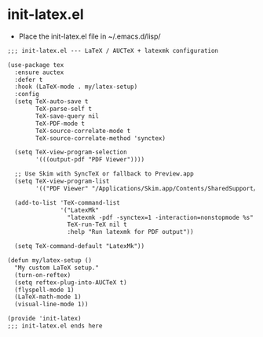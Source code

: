 # init-latex.el

-   Place the init-latex.el file in \~/.emacs.d/lisp/

``` default
;;; init-latex.el --- LaTeX / AUCTeX + latexmk configuration

(use-package tex
  :ensure auctex
  :defer t
  :hook (LaTeX-mode . my/latex-setup)
  :config
  (setq TeX-auto-save t
        TeX-parse-self t
        TeX-save-query nil
        TeX-PDF-mode t
        TeX-source-correlate-mode t
        TeX-source-correlate-method 'synctex)

  (setq TeX-view-program-selection
        '(((output-pdf "PDF Viewer"))))

  ;; Use Skim with SyncTeX or fallback to Preview.app
  (setq TeX-view-program-list
        '(("PDF Viewer" "/Applications/Skim.app/Contents/SharedSupport/displayline -b -g %n %o %b")))

  (add-to-list 'TeX-command-list
               '("LatexMk"
                 "latexmk -pdf -synctex=1 -interaction=nonstopmode %s"
                 TeX-run-TeX nil t
                 :help "Run latexmk for PDF output"))

  (setq TeX-command-default "LatexMk"))

(defun my/latex-setup ()
  "My custom LaTeX setup."
  (turn-on-reftex)
  (setq reftex-plug-into-AUCTeX t)
  (flyspell-mode 1)
  (LaTeX-math-mode 1)
  (visual-line-mode 1))

(provide 'init-latex)
;;; init-latex.el ends here
```
